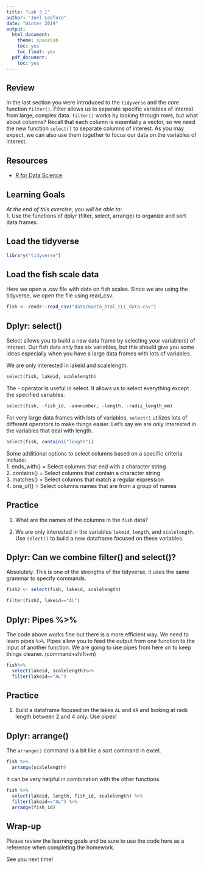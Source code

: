 ```yaml
---
title: "Lab 3_1"
author: "Joel Ledford"
date: "Winter 2019"
output:
  html_document:
    theme: spacelab
    toc: yes
    toc_float: yes
  pdf_document:
    toc: yes
---
```


## Review
In the last section you were introduced to the `tidyverse` and the core function `filter()`. Filter allows us to separate specific variables of interest from large, complex data. `filter()` works by looking through rows, but what about columns? Recall that each column is essentially a vector, so we need the new function `select()` to separate columns of interest. As you may expect, we can also use them together to focus our data on the variables of interest.

## Resources
- [R for Data Science](https://r4ds.had.co.nz/)

## Learning Goals
*At the end of this exercise, you will be able to:*    
1. Use the functions of dplyr (filter, select, arrange) to organize and sort data frames. 

## Load the tidyverse
```r
library("tidyverse")
```

## Load the fish scale data
Here we open a .csv file with data on fish scales. Since we are using the tidyverse, we open the file using read_csv. 
```r
fish <- readr::read_csv("data/Gaeta_etal_CLC_data.csv")
```

## Dplyr: select()
Select allows you to build a new data frame by selecting your variable(s) of interest. Our fish data only has six variables, but this should give you some ideas especially when you have a large data frames with lots of variables.  

We are only interested in lakeid and scalelength.
```r
select(fish, lakeid, scalelength)
```

The - operator is useful in select. It allows us to select everything except the specified variables.
```r
select(fish, -fish_id, -annnumber, -length, -radii_length_mm)
```

For very large data frames with lots of variables, `select()` utilizes lots of different operators to make things easier. Let's say we are only interested in the variables that deal with length.
```r
select(fish, contains("length"))
```

Some additional options to select columns based on a specific criteria include:  
1. ends_with() = Select columns that end with a character string  
2. contains() = Select columns that contain a character string  
3. matches() = Select columns that match a regular expression  
4. one_of() = Select columns names that are from a group of names  

## Practice
1. What are the names of the columns in the `fish` data?


2. We are only interested in the variables `lakeid`, `length`, and `scalelength`. Use `select()` to build a new dataframe focused on these variables.


## Dplyr: Can we combine filter() and select()?
Absolutely. This is one of the strengths of the tidyverse, it uses the same grammar to specify commands.
```r
fish2 <- select(fish, lakeid, scalelength)

filter(fish2, lakeid=="AL")
```

## Dplyr: Pipes %>% 
The code above works fine but there is a more efficient way. We need to learn pipes `%>%`. Pipes allow you to feed the output from one function to the input of another function. We are going to use pipes from here on to keep things cleaner. (command+shift+m)
```r
fish%>%
  select(lakeid, scalelength)%>%
  filter(lakeid=="AL")
```

## Practice
1. Build a dataframe focused on the lakes `AL` and `AR` and looking at radii length between 2 and 4 only. Use pipes!


## Dplyr: arrange()
The `arrange()` command is a bit like a sort command in excel.
```r
fish %>% 
  arrange(scalelength)
```

It can be very helpful in combination with the other functions.
```r
fish %>% 
  select(lakeid, length, fish_id, scalelength) %>% 
  filter(lakeid=="AL") %>% 
  arrange(fish_id)
```

## Wrap-up
Please review the learning goals and be sure to use the code here as a reference when completing the homework.

See you next time!